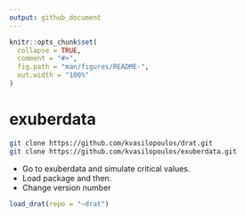 ```yaml
---
output: github_document
---
```


<!-- README.md is generated from README.Rmd. Please edit that file -->

```r
knitr::opts_chunk$set(
  collapse = TRUE,
  comment = "#>",
  fig.path = "man/figures/README-",
  out.width = "100%"
)
```

# exuberdata

```bash
git clone https://github.com/kvasilopoulos/drat.git
git clone https://github.com/kvasilopoulos/exuberdata.git
```

* Go to exuberdata and simulate critical values. 
* Load package and then.
* Change version number

```r

load_drat(repo = "~drat")
```